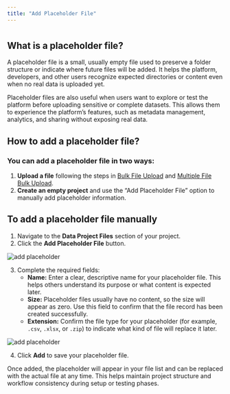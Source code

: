 ```yaml
---
title: "Add Placeholder File"
---
```


# 

## **What is a placeholder file?**

A placeholder file is a small, usually empty file used to preserve a folder structure or indicate where future files will be added. It helps the platform, developers, and other users recognize expected directories or content even when no real data is uploaded yet.

Placeholder files are also useful when users want to explore or test the platform before uploading sensitive or complete datasets. This allows them to experience the platform’s features, such as metadata management, analytics, and sharing without exposing real data.

## **How to add a placeholder file?**

### You can add a placeholder file in two ways:

1. **Upload a file** following the steps in [Bulk File Upload](/wiki/Data-Management/Bulk-File-Upload) and [Multiple File Bulk Upload](/wiki/Data-Management/Multi-Folder-Upload).
2. **Create an empty project** and use the “Add Placeholder File” option to manually add placeholder information.

## **To add a placeholder file manually**

1. Navigate to the **Data Project Files** section of your project.
2. Click the **Add Placeholder File** button.

<Frame>
  <img
    src="/images/placeholder1.png"
    alt="add placeholder"
    style={{ borderRadius:"0.5rem" }}
  />
</Frame>

3. Complete the required fields:
   - **Name:** Enter a clear, descriptive name for your placeholder file. This helps others understand its purpose or what content is expected later.
   - **Size:** Placeholder files usually have no content, so the size will appear as zero. Use this field to confirm that the file record has been created successfully.
   - **Extension:** Confirm the file type for your placeholder (for example, `.csv`, `.xlsx`, or `.zip`) to indicate what kind of file will replace it later.

<Frame>
  <img
    src="/images/placeholder2.png"
    alt="add placeholder"
    style={{ borderRadius:"0.5rem" }}
  />
</Frame>

4. Click **Add** to save your placeholder file.

Once added, the placeholder will appear in your file list and can be replaced with the actual file at any time. This helps maintain project structure and workflow consistency during setup or testing phases.